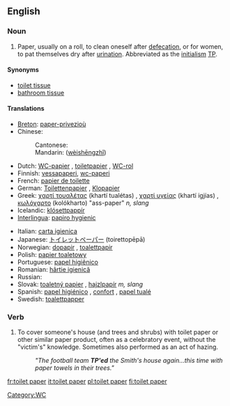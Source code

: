 ==English==

===Noun===
{{en-noun|sg=[[toilet]] [[paper]]}}

# Paper, usually on a roll, to clean oneself after [[defecation]], or for women, to pat themselves dry after [[urination]].  Abbreviated as the [[initialism]] [[TP]].

====Synonyms====
*[[toilet tissue]]
*[[bathroom tissue]]

====Translations====
{{top}}
*[[Breton]]: [[paper-privezioù]] {{m}}
*Chinese:
*:Cantonese: {{zh-ts|廁紙|厕纸}}
*:Mandarin: {{zh-ts|衛生紙|卫生纸}} ([[wèishēngzhǐ]])
*Dutch: [[WC-papier]] {{n}}, [[toiletpapier]] {{n}}, [[WC-rol]] {{m}}
*Finnish: [[vessapaperi]], [[wc-paperi]]
*French: [[papier de toilette]] {{m}}
*German: [[Toilettenpapier]] {{n}}, [[Klopapier]] {{n}}
*Greek: [[χαρτί τουαλέτας]] (khartí tualétas) {{n}}, [[χαρτί υγείας]] (khartí igjías) {{n}}, [[κωλόχαρτο]] (kolókharto) "ass-paper" ''n, slang''
*Icelandic: [[klósettpappír]] {{m}}
*[[Interlingua]]: [[papiro hygienic]]
{{mid}}
*Italian: [[carta igienica]] {{f}}
*Japanese: [[トイレットペーパー]] (toirettopēpā)
*Norwegian: [[dopapir]] {{n}}, [[toalettpapir]] {{n}}
*Polish: [[papier toaletowy]] {{m}}
*Portuguese: [[papel higiênico]] {{m}}
*Romanian: [[hârtie igienică]] {{f}}
*Russian: {{t|ru|туалетная бумага|f|tr=tual'étnaja bumága}}
*Slovak: [[toaletný papier]] {{m}}, [[hajzlpapír]] ''m, slang''
*Spanish: [[papel higiénico]] {{m}}, [[confort]] {{m}} {{italbrac|Chile<!-- - originally a registered trademark-->}}, [[papel tualé]] {{m}} {{italbrac|Venezuela|colloquial}}
*Swedish: [[toalettpapper]] {{n}}
{{bottom}}

===Verb===
{{en-verb}}

# To cover someone's house (and trees and shrubs) with toilet paper or other similar paper product, often as a celebratory event, without the "victim's" knowledge.  Sometimes also performed as an act of hazing.
#:''"The football team '''TP'ed''' the Smith's house again...this time with paper towels in their trees."''

[[Category:WC]]

[[fr:toilet paper]]
[[it:toilet paper]]
[[pl:toilet paper]]
[[fi:toilet paper]]